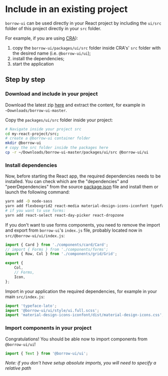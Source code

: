 
<Meta title="Getting Started/Installation/Include in an existing project" />

# Include in an existing project

`borrow-ui` can be used directly in your React project by including the
`ui/src` folder of this project directly in your `src` folder.

For example, if you are using [CRA](https://create-react-app.dev/)):

1. copy the `borrow-ui/packages/ui/src` folder inside CRA's' `src` folder with the desired name
   (i.e. `@borrow-ui/ui`);
2. install the dependencies;
3. start the application

## Step by step

### Download and include in your project

Download the latest zip [here](https://github.com/borrow-ui/borrow-ui/archive/master.zip)
and extract the content, for example in `~Downloads/borrow-ui-master`.

Copy the `packages/ui/src` folder inside your project:

```bash
# Navigate inside your project src
cd my-react-project/src;
# create a @borrow-ui container folder
mkdir @borrow-ui
# copy the src folder inside the packages here
cp -r ~/Downloads/borrow-ui-master/packages/ui/src @borrow-ui/ui
```

### Install dependencies

Now, before starting the React app, the required dependencies needs to be installed.
You can check which are the "dependencies" and "peerDependencies" from the source
[package.json]() file and install them or launch the following command:

```bash
yarn add -D node-sass
yarn add flexboxgrid2 react-media material-design-icons-iconfont typeface-lato
# if you want to use forms:
yarn add react-select react-day-picker react-dropzone
```

If you don't want to use forms components, you need to remove the import and export
from `borrow-ui`'s `index.js` file, probably located now in `src/@borrow-ui/ui/index.js`:

```jsx
import { Card } from './components/card/Card';
// import { Forms } from './components/forms';
import { Row, Col } from './components/grid/Grid';

export {
    Col,
    // Forms,
    Icon,
};
```

Import in your application the required dependencies, for example in your main `src/index.js`:

```jsx
import 'typeface-lato';
import '@borrow-ui/ui/style/ui.full.scss';
import 'material-design-icons-iconfont/dist/material-design-icons.css';
```

### Import components in your project

Congratulations! You should be able now to import components from `@borrow-ui/ui`!

```jsx
import { Text } from '@borrow-ui/ui';
```

_Note: if you don't have setup absolute imports, you will need to specify a relative path_
